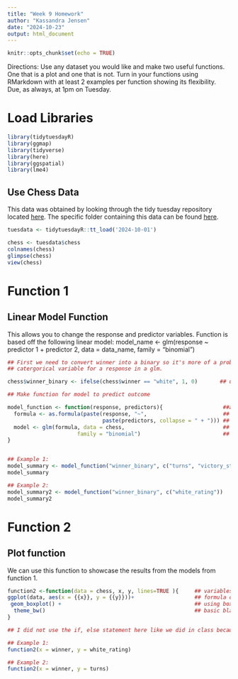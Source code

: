 ```yaml
---
title: "Week 9 Homework"
author: "Kassandra Jensen"
date: "2024-10-23"
output: html_document
---
```


```r
knitr::opts_chunk$set(echo = TRUE)
```

Directions: Use any dataset you would like and make two useful functions. One that is a plot and one that is not. Turn in your functions using RMarkdown with at least 2 examples per function showing its flexibility. Due, as always, at 1pm on Tuesday.

# Load Libraries
```r
library(tidytuesdayR)
library(ggmap)
library(tidyverse)
library(here)
library(ggspatial)
library(lme4)
```

## Use Chess Data
This data was obtained by looking through the tidy tuesday repository located [here](https://github.com/rfordatascience/tidytuesday).
The specific folder containing this data can be found [here](https://github.com/rfordatascience/tidytuesday/tree/master/data/2024/2024-10-01).
```r
tuesdata <- tidytuesdayR::tt_load('2024-10-01')

chess <- tuesdata$chess
colnames(chess)
glimpse(chess)
view(chess)
```

# Function 1
## Linear Model Function
This allows you to change the response and predictor variables. 
Function is based off the following linear model:
    model_name <- glm(response ~ predictor 1 + predictor 2,
                      data = data_name,
                      family = "binomial")
```r
## First we need to convert winner into a binary so it's more of a probability outcome of each color winning because you can't have a 
## catergorical variable for a response in a glm. 

chess$winner_binary <- ifelse(chess$winner == "white", 1, 0)       ## use if else to say "IF white, then value = 1, or ELSE value = 0"

## Make function for model to predict outcome

model_function <- function(response, predictors){                   ##add variables that will be used in function
  formula <- as.formula(paste(response, "~",                        ## use paste to take multiple variables but separate by a character 
                              paste(predictors, collapse = " + "))) ## used collapse to make it one line/ string 
  model <- glm(formula, data = chess,                               ## always use glm, data = chess,
                      family = "binomial")                          ## always use family= binomial because we are using win and loss as response
}


## Example 1:
model_summary <- model_function("winner_binary", c("turns", "victory_status"))     ## model function with response, then two predictors
model_summary

## Example 2:
model_summary2 <- model_function("winner_binary", c("white_rating"))               ## model function with response and one predictor
model_summary2
```

# Function 2
## Plot function
We can use this function to showcase the results from the models from function 1.
```r
function2 <-function(data = chess, x, y, lines=TRUE ){     ## variables used in function
ggplot(data, aes(x = {{x}}, y = {{y}}))+                   ## formula of function, x and y can be interchanged
 geom_boxplot() +                                          ## using boxplot to showcase results
  theme_bw()                                               ## basic black and white theme
}

## I did not use the if, else statement here like we did in class because these are simple graphs

## Example 1:
function2(x = winner, y = white_rating) 

## Example 2:
function2(x = winner, y = turns)
```


